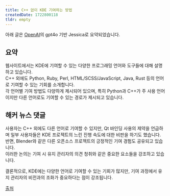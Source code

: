 ```yaml
---
title: C++ 없이 KDE 기여하는 방법
createdDate: 1722800118
tldr: empty
---
```

아래 글은 [OpenAI](https://openai.com)의 gpt4o 기반 Jessica로 요약되었습니다.

## 요약
웹사이트에서는 KDE에 기여할 수 있는 다양한 프로그래밍 언어와 도구들에 대해 설명하고 있습니다.\
C++ 외에도 Python, Ruby, Perl, HTML/SCSS/JavaScript, Java, Rust 등의 언어로 기여할 수 있는 기회를 소개합니다.\
각 언어별 기여 방법도 다양하게 제시되어 있으며, 특히 Python과 C++가 주 사용 언어이지만 다른 언어로도 기여할 수 있는 경로가 제시되고 있습니다.

## 해커 뉴스 댓글
사용자는 C++ 외에도 다른 언어로 기여할 수 있지만, Qt 바인딩 사용의 제약을 언급하며 일부 사용자들은 KDE 프로젝트의 느린 진행 속도에 대한 비판을 하기도 했습니다.\
반면, Blender와 같은 다른 오픈소스 프로젝트의 긍정적인 기여 경험도 공유되고 있습니다.\
이러한 논의는 기여 시 유지 관리자의 의견 청취와 같은 중요한 요소들을 강조하고 있습니다.

결론적으로, KDE에는 다양한 언어로 기여할 수 있는 기회가 많지만, 기여 과정에서 유지 관리자의 비전과의 조화가 중요하다는 점이 강조됩니다.

[출처](https://news.ycombinator.com/item?id=41152375)
